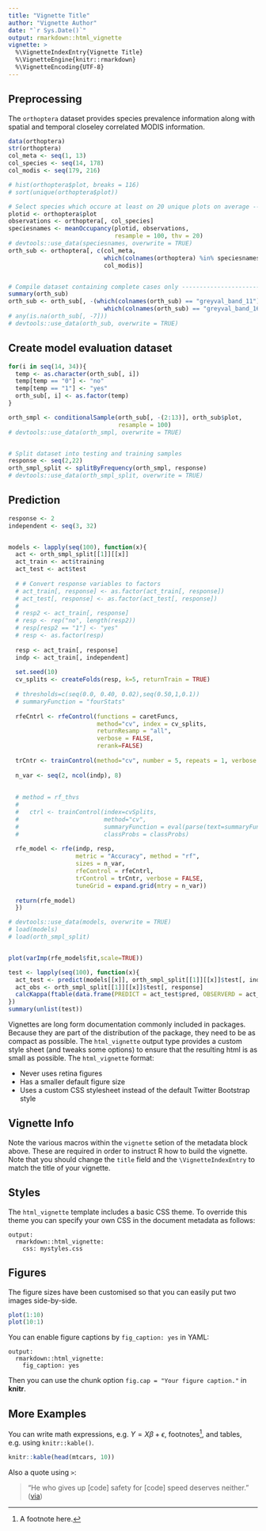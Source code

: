 ```yaml
---
title: "Vignette Title"
author: "Vignette Author"
date: "`r Sys.Date()`"
output: rmarkdown::html_vignette
vignette: >
  %\VignetteIndexEntry{Vignette Title}
  %\VignetteEngine{knitr::rmarkdown}
  %\VignetteEncoding{UTF-8}
---
```


## Preprocessing 
The `orthoptera` dataset provides species prevalence information along with
spatial and temporal closeley correlated MODIS information.
```r
data(orthoptera)
str(orthoptera)
col_meta <- seq(1, 13)
col_species <- seq(14, 178)
col_modis <- seq(179, 216)

# hist(orthoptera$plot, breaks = 116)
# sort(unique(orthoptera$plot))

# Select species which occure at least on 20 unique plots on average -----------
plotid <- orthoptera$plot
observations <- orthoptera[, col_species]
speciesnames <- meanOccupancy(plotid, observations, 
                              resample = 100, thv = 20)
# devtools::use_data(speciesnames, overwrite = TRUE)
orth_sub <- orthoptera[, c(col_meta, 
                           which(colnames(orthoptera) %in% speciesnames),
                           col_modis)]


# Compile dataset containing complete cases only -------------------------------
summary(orth_sub)
orth_sub <- orth_sub[, -(which(colnames(orth_sub) == "greyval_band_11") : 
                           which(colnames(orth_sub) == "greyval_band_16"))]
# any(is.na(orth_sub[, -7]))
# devtools::use_data(orth_sub, overwrite = TRUE)
```

## Create model evaluation dataset 
```r
for(i in seq(14, 34)){
  temp <- as.character(orth_sub[, i])
  temp[temp == "0"] <- "no"
  temp[temp == "1"] <- "yes"
  orth_sub[, i] <- as.factor(temp)
}

orth_smpl <- conditionalSample(orth_sub[, -(2:13)], orth_sub$plot, 
                               resample = 100)
# devtools::use_data(orth_smpl, overwrite = TRUE)


# Split dataset into testing and training samples
response <- seq(2,22)
orth_smpl_split <- splitByFrequency(orth_smpl, response)
# devtools::use_data(orth_smpl_split, overwrite = TRUE)
```

## Prediction
```r
response <- 2
independent <- seq(3, 32)


models <- lapply(seq(100), function(x){
  act <- orth_smpl_split[[1]][[x]]
  act_train <- act$training
  act_test <- act$test
  
  # # Convert response variables to factors
  # act_train[, response] <- as.factor(act_train[, response])
  # act_test[, response] <- as.factor(act_test[, response])
  # 
  # resp2 <- act_train[, response]
  # resp <- rep("no", length(resp2))
  # resp[resp2 == "1"] <- "yes"
  # resp <- as.factor(resp)
  
  resp <- act_train[, response]
  indp <- act_train[, independent]
  
  set.seed(10)
  cv_splits <- createFolds(resp, k=5, returnTrain = TRUE)
  
  # thresholds=c(seq(0.0, 0.40, 0.02),seq(0.50,1,0.1))
  # summaryFunction = "fourStats"
  
  rfeCntrl <- rfeControl(functions = caretFuncs,
                         method="cv", index = cv_splits,
                         returnResamp = "all",
                         verbose = FALSE,
                         rerank=FALSE)
  
  trCntr <- trainControl(method="cv", number = 5, repeats = 1, verbose = FALSE)
  
  n_var <- seq(2, ncol(indp), 8)
  
  
  # method = rf_thvs
  # 
  #   ctrl <- trainControl(index=cvSplits,
  #                        method="cv",
  #                        summaryFunction = eval(parse(text=summaryFunction)),
  #                        classProbs = classProbs)
  
  rfe_model <- rfe(indp, resp,
                   metric = "Accuracy", method = "rf", 
                   sizes = n_var,
                   rfeControl = rfeCntrl,
                   trControl = trCntr, verbose = FALSE,
                   tuneGrid = expand.grid(mtry = n_var))
  
  return(rfe_model)
  })

# devtools::use_data(models, overwrite = TRUE)
# load(models)
# load(orth_smpl_split)


plot(varImp(rfe_model$fit,scale=TRUE))

test <- lapply(seq(100), function(x){
  act_test <- predict(models[[x]], orth_smpl_split[[1]][[x]]$test[, independent])
  act_obs <- orth_smpl_split[[1]][[x]]$test[, response]
  calcKappa(ftable(data.frame(PREDICT = act_test$pred, OBSERVERD = act_obs)))[1]
})
summary(unlist(test))
```



















Vignettes are long form documentation commonly included in packages. Because they are part of the distribution of the package, they need to be as compact as possible. The `html_vignette` output type provides a custom style sheet (and tweaks some options) to ensure that the resulting html is as small as possible. The `html_vignette` format:

- Never uses retina figures
- Has a smaller default figure size
- Uses a custom CSS stylesheet instead of the default Twitter Bootstrap style

## Vignette Info

Note the various macros within the `vignette` setion of the metadata block above. These are required in order to instruct R how to build the vignette. Note that you should change the `title` field and the `\VignetteIndexEntry` to match the title of your vignette.

## Styles

The `html_vignette` template includes a basic CSS theme. To override this theme you can specify your own CSS in the document metadata as follows:

    output: 
      rmarkdown::html_vignette:
        css: mystyles.css

## Figures

The figure sizes have been customised so that you can easily put two images side-by-side. 

```r
plot(1:10)
plot(10:1)
```

You can enable figure captions by `fig_caption: yes` in YAML:

    output:
      rmarkdown::html_vignette:
        fig_caption: yes

Then you can use the chunk option `fig.cap = "Your figure caption."` in **knitr**.

## More Examples

You can write math expressions, e.g. $Y = X\beta + \epsilon$, footnotes^[A footnote here.], and tables, e.g. using `knitr::kable()`.

```r
knitr::kable(head(mtcars, 10))
```

Also a quote using `>`:

> "He who gives up [code] safety for [code] speed deserves neither."
([via](https://twitter.com/hadleywickham/status/504368538874703872))

